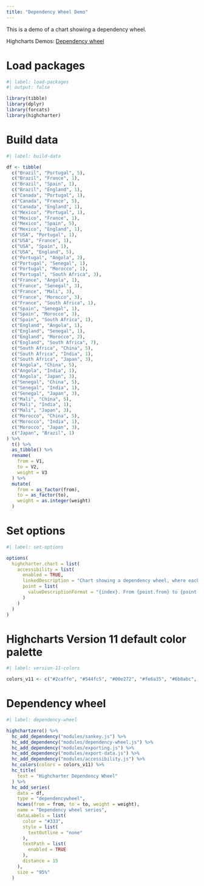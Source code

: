 ```yaml
---
title: "Dependency Wheel Demo"
---
```


This is a demo of a chart showing a dependency wheel.

Highcharts Demos: [Dependency wheel](https://www.highcharts.com/demo/dependency-wheel)

# Load packages

```r
#| label: load-packages
#| output: false

library(tibble)
library(dplyr)
library(forcats)
library(highcharter)
```

# Build data

```r
#| label: build-data

df <- tibble(
  c("Brazil", "Portugal", 5),
  c("Brazil", "France", 1),
  c("Brazil", "Spain", 1),
  c("Brazil", "England", 1),
  c("Canada", "Portugal", 1),
  c("Canada", "France", 5),
  c("Canada", "England", 1),
  c("Mexico", "Portugal", 1),
  c("Mexico", "France", 1),
  c("Mexico", "Spain", 5),
  c("Mexico", "England", 1),
  c("USA", "Portugal", 1),
  c("USA", "France", 1),
  c("USA", "Spain", 1),
  c("USA", "England", 5),
  c("Portugal", "Angola", 2),
  c("Portugal", "Senegal", 1),
  c("Portugal", "Morocco", 1),
  c("Portugal", "South Africa", 3),
  c("France", "Angola", 1),
  c("France", "Senegal", 3),
  c("France", "Mali", 3),
  c("France", "Morocco", 3),
  c("France", "South Africa", 1),
  c("Spain", "Senegal", 1),
  c("Spain", "Morocco", 3),
  c("Spain", "South Africa", 1),
  c("England", "Angola", 1),
  c("England", "Senegal", 1),
  c("England", "Morocco", 2),
  c("England", "South Africa", 7),
  c("South Africa", "China", 5),
  c("South Africa", "India", 1),
  c("South Africa", "Japan", 3),
  c("Angola", "China", 5),
  c("Angola", "India", 1),
  c("Angola", "Japan", 3),
  c("Senegal", "China", 5),
  c("Senegal", "India", 1),
  c("Senegal", "Japan", 3),
  c("Mali", "China", 5),
  c("Mali", "India", 1),
  c("Mali", "Japan", 3),
  c("Morocco", "China", 5),
  c("Morocco", "India", 1),
  c("Morocco", "Japan", 3),
  c("Japan", "Brazil", 1)
) %>% 
  t() %>% 
  as_tibble() %>% 
  rename(
    from = V1, 
    to = V2, 
    weight = V3
  ) %>% 
  mutate(
    from = as_factor(from),
    to = as_factor(to),
    weight = as.integer(weight)
  )
```

# Set options

```r
#| label: set-options

options(
  highcharter.chart = list(
    accessibility = list(
      enabled = TRUE,
      linkedDescription = "Chart showing a dependency wheel, where each point consists of multiple weighted links to other points. This chart type is often used to visualize data flow, and can be a striking way to illustrate relationships in data.",
      point = list(
        valueDescriptionFormat = "{index}. From {point.from} to {point.to}: {point.weight}."
      )
    )
  )
)
```

# Highcharts Version 11 default color palette

```r
#| label: version-11-colors

colors_v11 <- c("#2caffe", "#544fc5", "#00e272", "#fe6a35", "#6b8abc", "#d568fb", "#2ee0ca", "#fa4b42", "#feb56a", "#91e8e1")
```

# Dependency wheel

```r
#| label: dependency-wheel

highchartzero() %>% 
  hc_add_dependency("modules/sankey.js") %>% 
  hc_add_dependency("modules/dependency-wheel.js") %>% 
  hc_add_dependency("modules/exporting.js") %>% 
  hc_add_dependency("modules/export-data.js") %>% 
  hc_add_dependency("modules/accessibility.js") %>% 
  hc_colors(colors = colors_v11) %>% 
  hc_title(
    text = "Highcharter Dependency Wheel"
  ) %>% 
  hc_add_series(
    data = df,
    type = "dependencywheel",
    hcaes(from = from, to = to, weight = weight),
    name = "Dependency wheel series",
    dataLabels = list(
      color = "#333",
      style = list(
        textOutline = "none"
      ),
      textPath = list(
        enabled = TRUE
      ),
      distance = 15
    ),
    size = "95%"
  )
```
